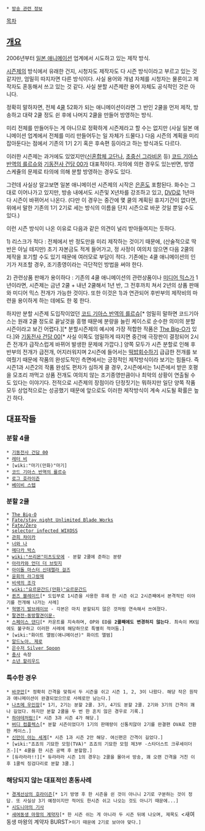  * [[방송 관련 정보]]

[[목차]]
== [[개요]] ==
2006년부터 [[일본 애니메이션]] 업계에서 시도하고 있는 제작 방식.

[[시즌제]]의 방식에서 유래한 건지, 시청자도 제작자도 다 시즌 방식이라고 부르고 있는 것 같지만, 엄밀히 따지자면 다른 방식이다. 사실 용어와 개념 자체를 시청자는 물론이고 제작자도 혼동해서 쓰고 있는 것 같다. 사실 분할 시즌제란 용어 자체도 공식적인 것은 아니다.

정확히 말하자면, 전체 4[[쿨]] 52화가 되는 애니메이션이라면 그 반인 2쿨을 먼저 제작, 방송하고 대략 2쿨 정도 쉰 후에 나머지 2쿨을 만들어 방영하는 방식.

미리 전체를 만들어두는 게 아니므로 정확하게 시즌제라고 할 수는 없지만 (사실 일본 애니메이션 업계에서 전체를 미리 만들어두는 일 자체가 드물다.) 다음 시즌의 계획을 미리 잡아둔다는 점에서 기존의 1기 2기 혹은 후속편 등이라고 하는 방식과도 다르다.

이러한 시즌제는 과거에도 있었지만([[신혼합체 고단나]], [[초중신 그라비온]] 등) [[코드 기아스 반역의 를르슈]]와 [[기동전사 건담 00]]가 대표적이다. 자의에 의한 경우도 있는반면, 방영 스케쥴의 문제로 타의에 의해 분할 방영하는 경우도 있다.

그런데 사실상 알고보면 일본 애니메이션 시즌제의 시작은 [[은혼]]도 포함된다. 화수는 그대로 이어나가고 있지만, 방송 내에서도 시즌및 X년차를 강조하고 있고, [[DVD]]로 1년마다 시즌이 바뀌어서 나온다. (다만 이 경우는 중간에 몇 쿨의 계획된 휴지기간이 없다면, 위에서 말한 기존의 1기 2기로 세는 방식의 이름을 단지 시즌으로 바꾼 것일 뿐일 수도 있다.)

이런 시즌 방식이 나온 이유로 다음과 같은 의견이 널리 받아들여지는 듯하다.

1) 리스크가 적다 : 전체에서 반 정도만을 미리 제작하는 것이기 때문에, (산술적으로 딱 반은 아닐 테지만) 초기 자본금도 적게 들어가고, 정 사정이 여의치 않으면 다음 2쿨의 제작을 포기할 수도 있기 때문에 여러모로 부담이 적다. 기존에는 4쿨 애니메이션의 인기가 저조할 경우, 조기종영이라는 극단적인 방법을 써야 한다.

2) 관련상품 판매가 용이하다 : 기존의 4쿨 애니메이션의 관련상품이나 [[미디어 믹스]]가 1년이라면, 시즌제는 금년 2쿨 + 내년 2쿨해서 1년 반, 그 전후까치 쳐서 2년의 상품 판매와 미디어 믹스 전개가 가능한 것이다. 또한 이것은 1)과 연관되어 후반부의 제작비의 마련을 용이하게 하는 데에도 한 몫 한다.

하지만 분할 시즌제 도입작이었던 [[코드 기아스 반역의 를르슈]][* 엄밀히 말하면 코드기아스는 원래 2쿨 정도로 끝날것을 흥행 때문에 분량을 늘린 케이스로 순수한 의미의 분할 시즌이라고 보긴 어렵다.][* 분할시즌제의 예시에 가장 적합한 작품은 [[The Big-O]]가 있다.]와 [[기동전사 건담 00]][* 사실 이쪽도 엄밀하게 따지면 중간에 극장판이 결정되어 2시즌 전개가 급작스럽게 바뀌어 발생한 문제에 가깝다.] 양쪽 모두가 시즌 분할로 인해 후반부의 전개가 급전개, 어지러워지며 2시즌에 들어서는 [[떡밥]]회수하기 급급한 전개를 보여줬기 때문에 작품의 완성도적인 측면에서는 긍정적인 제작방식이라 보기는 힘들다. 즉 시즌1과 시즌2의 작품 완성도 편차가 심하게 클 경우, 2시즌에서는 1시즌에서 받은 호평을 모조리 까먹고 상품 전개도 여의치 않는 조기종영만큼이나 최악의 상황이 연출될 수도 있다는 이야기다. 전적으로 시즌제의 장점이라 단정짓기는 뭐하지만 일단 양쪽 작품 모두 상업적으로는 성공했기 때문에 앞으로도 이러한 제작방식이 계속 시도될 확률은 높긴 하다.

== 대표작들 ==
=== 분할 4쿨 ===
 * [[기동전사 건담 00]]
 * [[레터 비]]
 * [wiki:"마기(만화)"마기]
 * [[코드 기아스 반역의 를르슈]]
 * [[로그 호라이즌]]
 * [[베이비 스텝]]

=== 분할 2쿨 ===
 * [[The Big-O]]
 * [[Fate/stay night Unlimited Blade Works]]
 * [[Fate/Zero]] 
 * [[selector infected WIXOSS]]
 * [[관희 챠이카]]
 * [[너와 나]] 
 * [[메다카 박스]]
 * [[wiki:"쓰리몬"미츠도모에]] - 분할 2쿨에 준하는 분량
 * [[아라카와 언더 더 브릿지]]
 * [[아이돌 마스터 신데렐라 걸즈/애니메이션|아이돌 마스터 신데렐라 걸즈]]
 * [[윤회의 라그랑제]]
 * [[비색의 조각]]
 * [[wiki:"요르문간드(만화)"요르문간드]]
 * [[퀸즈 블레이드]][* 도입부로 1시즌을 사용한 후에 한 시즌 쉬고 2시즌째에서 본격적인 이야기를 전개해 나가는 사례] 
 * [[혁명기 발브레이브]] - 각본은 마치 분할되지 않은 것처럼 연속해서 쓰여졌다.
 * [[팔견전-동방팔견이문-]]
 * [[스페이스 댄디]][* 카운트를 지속하며, OP와 ED를 '''2쿨째에도 변경하지 않는다'''. 최속이 MX임에도 불구하고 이러한 사례에 해당하므로 특별히 적어둠.]
 * [wiki:"화이트 앨범(애니메이션)" 화이트 앨범]
 * [[알드노아. 제로]]
 * [[은수저 Silver Spoon]]
 * [[충사]] 속장
 * [[소년 할리우드]]
=== 특수한 경우 ===
 * [[바쿠만]][* 정확히 간격을 맞춰서 두 시즌을 쉬고 시즌 1, 2, 3이 나왔다. 해당 작은 원작과 애니메이션이 완결되었으므로 사례로만 남는다.]
 * [[나츠메 우인장]][* 1기, 2기는 분할 2쿨. 3기, 4기도 분할 2쿨. 2기와 3기의 간격이 꽤나 길었다. 하지만 분할 2쿨을 두 번 한 흔치 않은 경우로 기록.]
 * [[하야테처럼!]][* 시즌 3과 시즌 4가 해당.]
 * [[버디 컴플렉스]][* 분할 시즌이었다가 1기의 판매량이 신통치않아 2기를 완결편 OVA로 전환한 케이스.] 
 * [[신만이 아는 세계]][* 시즌 1과 시즌 2만 해당. 여신편은 간격이 길었다.]
 * [wiki:"죠죠의 기묘한 모험(TVA)" 죠죠의 기묘한 모험 제3부 -스타더스트 크루세이더즈-][* 4쿨을 한 시즌 공백 후 분할함.]
 * [듀라라라!!][* 듀라라라 시즌 1의 경우는 2쿨을 몰아서 방송, 꽤 오랜 간격을 거친 이후 1쿨씩 징검다리로 분할 3쿨.] 

=== 해당되지 않는 대표적인 혼동사례 ===
 * [[경계선상의 호라이즌]][* 1기 방영 후 한 시즌을 쉰 것이 아니니 2기로 구분하는 것이 정답. 또 사실상 3기 예정이지만 적어도 한시즌 쉬고 나오는 것도 아니기 때문에...] 
 * [[시도니아의 기사]]
 * [[새여동생 마왕의 계약자]][* 한 시즌 쉬는 게 아니라 두 시즌 뒤에 나오며, 제목도 <새여동생 마왕의 계약자 BURST>이기 때문에 2기로 보아야 맞다.]
